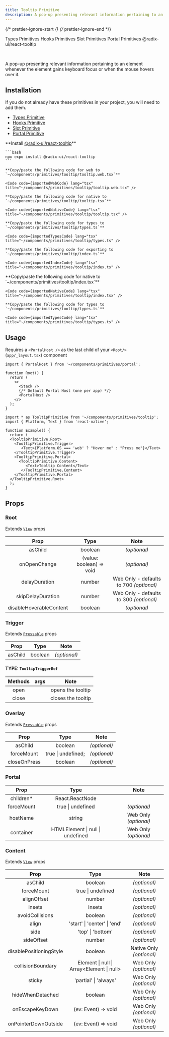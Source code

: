 ```yaml
---
title: Tooltip Primitive
description: A pop-up presenting relevant information pertaining to an element whenever the element gains keyboard focus or when the mouse hovers over it.
---
```


{/* prettier-ignore-start */}
{/* prettier-ignore-end */}


<LinkButton href='/primitives/types'>Types Primitives</LinkButton>
<LinkButton href='/primitives/hooks'>Hooks Primitives</LinkButton>
<LinkButton href='/primitives/slot'>Slot Primitives</LinkButton>
<LinkButton href='/primitives/portal'>Portal Primitives</LinkButton>
<LinkButton target='_blank' href='https://www.radix-ui.com/primitives/docs/components/tooltip'>
  @radix-ui/react-tooltip
</LinkButton>

<br />

A pop-up presenting relevant information pertaining to an element whenever the element gains keyboard focus or when the mouse hovers over it.

## Installation

<Aside title="Uses shared primitives">
  If you do not already have these primitives in your project, you will need to add them.

  - [Types Primitive](/primitives/types)
  - [Hooks Primitive](/primitives/hooks)
  - [Slot Primitive](/primitives/slot)
  - [Portal Primitive](/primitives/portal)
</Aside>

<Tabs>
  <TabItem label="Universal">
    **Install <a target="_blank" href="https://www.radix-ui.com/primitives/docs/components/tooltip">@radix-ui/react-tooltip</a>**

    ```bash
    npx expo install @radix-ui/react-tooltip
    ```

    **Copy/paste the following code for web to  `~/components/primitives/tooltip/tooltip.web.tsx`**

    <Code code={importedWebCode} lang="tsx" title="~/components/primitives/tooltip/tooltip.web.tsx" />

    **Copy/paste the following code for native to  `~/components/primitives/tooltip/tooltip.tsx`**

    <Code code={importedNativeCode} lang="tsx" title="~/components/primitives/tooltip/tooltip.tsx" />

    **Copy/paste the following code for types to  `~/components/primitives/tooltip/types.ts`**

    <Code code={importedTypesCode} lang="tsx" title="~/components/primitives/tooltip/types.ts" />

    **Copy/paste the following code for exporting to  `~/components/primitives/tooltip/index.ts`**

    <Code code={importedIndexCode} lang="tsx" title="~/components/primitives/tooltip/index.ts" />
  </TabItem>
  <TabItem label="Native Only">
    **Copy/paste the following code for native to  `~/components/primitives/tooltip/index.tsx`**

    <Code code={importedNativeCode} lang="tsx" title="~/components/primitives/tooltip/index.tsx" />

    **Copy/paste the following code for types to  `~/components/primitives/tooltip/types.ts`**

    <Code code={importedTypesCode} lang="tsx" title="~/components/primitives/tooltip/types.ts" />
  </TabItem>
</Tabs>

## Usage

<Aside type="caution">

  Requires a `<PortalHost />` as the last child of your `<Root/>` (`app/_layout.tsx`) component

  ```tsx
  import { PortalHost } from '~/components/primitives/portal';

  function Root() {
    return (
      <>
        <Stack />
        {/* Default Portal Host (one per app) */}
        <PortalHost />
      </>
    );
  }
  ```

</Aside>

```tsx
import * as TooltipPrimitive from '~/components/primitives/tooltip';
import { Platform, Text } from 'react-native';

function Example() {
  return (
  <TooltipPrimitive.Root>
    <TooltipPrimitive.Trigger>
       <Text>{Platform.OS === 'web' ? "Hover me" : "Press me"}</Text>
    </TooltipPrimitive.Trigger>
    <TooltipPrimitive.Portal>
      <TooltipPrimitive.Content>
         <Text>Tooltip Content</Text>
       </TooltipPrimitive.Content>
    </TooltipPrimitive.Portal>
  </TooltipPrimitive.Root>
  );
}
```

## Props

### Root

Extends [`View`](https://reactnative.dev/docs/view#props) props

|     Prop     |           Type           |     Note     |
| :----------: | :----------------------: | :----------: |
|   asChild    |         boolean          | _(optional)_ |
| onOpenChange | (value: boolean) => void | _(optional)_ |
| delayDuration  |         number          | Web Only - defaults to 700 _(optional)_ |
| skipDelayDuration  |         number          | Web Only - defaults to 300 _(optional)_ |
| disableHoverableContent  |         boolean          | _(optional)_ |

### Trigger

Extends [`Pressable`](https://reactnative.dev/docs/pressable#props) props

|  Prop   |  Type   |     Note     |
| :-----: | :-----: | :----------: |
| asChild | boolean | _(optional)_ |

#### TYPE: `TooltipTriggerRef`

| Methods |  args   |          Note            |
| :-----: | :-----: | :----------------------: |
|  open   |         | opens the tooltip |
|  close  |         | closes the tooltip|

### Overlay

Extends [`Pressable`](https://reactnative.dev/docs/pressable#props) props

|     Prop     |        Type        |     Note     |
| :----------: | :----------------: | :----------: |
|   asChild    |      boolean       | _(optional)_ |
|  forceMount  | true \| undefined; | _(optional)_ |
| closeOnPress |      boolean       | _(optional)_ |

### Portal

|    Prop    |               Type               |         Note          |
| :--------: | :------------------------------: | :-------------------: |
| children\* |         React.ReactNode          |                       |
| forceMount |        true \| undefined         |     _(optional)_      |
|  hostName  |              string              | Web Only _(optional)_ |
| container  | HTMLElement \| null \| undefined | Web Only _(optional)_ |

### Content

Extends [`View`](https://reactnative.dev/docs/view#props) props

|         Prop         |        Type         |         Note          |
| :------------------: | :-----------------: | :-------------------: |
|       asChild        |       boolean       |     _(optional)_      |
|      forceMount      |  true \| undefined  |     _(optional)_      |
|       alignOffset       |                    number                    |       _(optional)_       |
|         insets          |                    Insets                    |       _(optional)_       |
|     avoidCollisions     |                   boolean                    |       _(optional)_       |
|          align          |         'start' \| 'center' \| 'end'         |       _(optional)_       |
|          side           |              'top' \| 'bottom'               |       _(optional)_       |
|       sideOffset        |                    number                    |       _(optional)_       |
| disablePositioningStyle |                   boolean                    | Native Only _(optional)_ |
|    collisionBoundary    |  Element \| null \| Array\<Element \| null>  |  Web Only _(optional)_   |
|         sticky          |            'partial' \| 'always'             |  Web Only _(optional)_   |
|    hideWhenDetached     |                   boolean                    |  Web Only _(optional)_   |
|   onEscapeKeyDown    | (ev: Event) => void | Web Only _(optional)_ |
| onPointerDownOutside | (ev: Event) => void | Web Only _(optional)_ |

